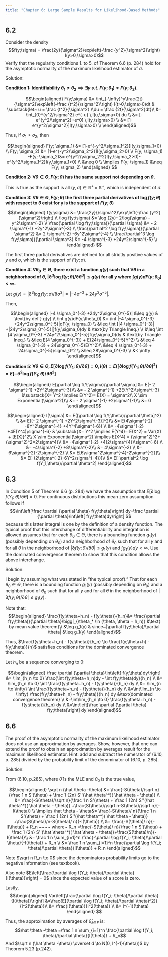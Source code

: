 ```yaml
---
title: "Chapter 6: Large Sample Results for Likelihood-Based Methods"
---
```


## 6.2

Consider the density $$f(y;\sigma) = \frac{2y}{\sigma^2}\exp\left(-\frac {y^2}{\sigma^2}\right) I(y>0,\sigma>0)$$ Verify that the regularity conditions 1. to 5. of Theorem 6.6 (p. 284) hold for the asymptotic normality of the maximum likelihood estimator of $\sigma$.

Solution:

**Condition 1: Identifiability $\theta_1 \neq \theta_2 \implies \exists y  ~s.t.~ F(y;\theta_1) \neq F(y;\theta_2)$.**

$$\begin{aligned}
F(y;\sigma) &= \int_{-\infty}^y\frac{2t}{\sigma^2}\exp\left(-\frac {t^2}{\sigma^2}\right) I(t>0,\sigma>0)dt & \substack{let~ u = \frac {t^2}{\sigma^2} \\du = \frac {2t}{\sigma^2}dt}\\
&= \int_{0}^{y^2/\sigma^2} e^{-u} \,I(u,\sigma>0) du \\
&= [-e^{y^2/\sigma^2}+e^0]  \,I(y,\sigma>0) \\
&= [1-e^{y^2/\sigma^2}]I(y,\sigma>0) \\
\end{aligned}$$

Thus, if $\sigma_1 \neq \sigma_2$, then

$$\begin{aligned}
F(y; \sigma_1) &= [1-e^{-y^2/\sigma_1^2}]I(y,\sigma_1>0) \\
F(y; \sigma_2) &= [1-e^{-y^2/\sigma_2^2}]I(y,\sigma_2>0) \\
F(y; \sigma_1) -F(y; \sigma_2)&=  e^{y^2/\sigma_2^2}I(y,\sigma_2>0)-e^{y^2/\sigma_1^2}I(y,\sigma_1>0) \\
&\neq 0  \\
\implies F(y; \sigma_1) &\neq F(y; \sigma_2)
\end{aligned}
$$

**Condition 2: $\forall \theta \in \Theta, F(y;\theta)$ has the same support not depending on $\theta$.**

This is true as the support is all $(y, \sigma) \in \mathbb R^+ \times \mathbb R^+$, which is independent of $\sigma$.

**Condition 3: $\forall \theta \in \Theta, F(y;\theta)$ the first three partial derivatives of $\log f(y;\theta)$ with respect to $\theta$ exist for y is the support of $F(y;\theta)$**

$$\begin{aligned}
f(y;\sigma) &= \frac{2y}{\sigma^2}\exp\left(-\frac {y^2}{\sigma^2}\right) \\
\log f(y;\sigma) &= \log (2y)- 2\log(\sigma)  -y^2\sigma^{-2}  \\
\frac{\partial \log f(y;\sigma)}{\partial \sigma} &= - 2 \sigma^{-1} +2y^2\sigma^{-3} \\
\frac{\partial^2 \log f(y;\sigma)}{\partial \sigma^2} &= 2 \sigma^{-2} -6y^2\sigma^{-4} \\
\frac{\partial^3 \log f(y;\sigma)}{\partial \sigma^3} &= -4 \sigma^{-3} +24y^2\sigma^{-5} \\
\end{aligned}
$$

The first three partial derivatives are defined for all strictly positive values of $y$ and $\sigma$, which is the support of $F(y;\sigma)$.

**Condition 4: $\forall \theta_0 \in \Theta$, there exist a function $g(y)$ such that $\forall \theta$ in a neighborhood of $\theta$, $|\partial^3 \log f(y;\theta)/\partial \theta^3| \leq g(y)$ for all $y$ where $\int g(y)dF(y;\theta_0) < \infty$.**

Let $g(y)= |\partial^3 \log f(y;\sigma)/\partial \sigma^3| = |-4 \sigma^{-3} +24y^2\sigma^{-5}|$.

Then,

$$\begin{aligned}
|-4 \sigma_0^{-3} +24y^2\sigma_0^{-5}| &\leq g(y) & \text{by def } g(y) \\ 
\int g(y)dF(y;\theta_0) &= \int |-4 \sigma_0^{-3} +24y^2\sigma_0^{-5}|dF(y; \sigma_0) \\
&\leq \int [|4 \sigma_0^{-3}| +|24y^2\sigma_0^{-5}|]f(y;\sigma_0)dy & \text{by Triangle Ineq.} \\
&\leq \int [4 \sigma_0^{-3} +24y^2\sigma_0^{-5}]f(y;\sigma_0)dy & \text{by Triangle Ineq.} \\
&\leq E(4 \sigma_0^{-3}) + E(24\sigma_0^{-5}Y^2) \\
&\leq 4 \sigma_0^{-3} + 24\sigma_0^{-5}E(Y^2)\\
&\leq 4 \sigma_0^{-3} + 24\sigma_0^{-5}\sigma_0^2 \\
&\leq 28\sigma_0^{-3} \\
&< \infty
\end{aligned}$$

**Condition 5: $\forall \theta \in \Theta, E[\partial \log f(Y_1;\theta)/\partial \theta] = 0, I(\theta)=E([\partial \log f(Y_1;\theta)/\partial \theta]^2) = E[-\partial^2 \log f(Y_1;\theta)/\partial \theta^2]$**

$$\begin{aligned}
E[\partial \log f(Y;\sigma)/\partial \sigma] &= E(- 2 \sigma^{-1} +2Y^2\sigma^{-3})\\
&= - 2 \sigma^{-1} +2E(Y^2)\sigma^{-3} &\substack{X= Y^2 \implies E(Y^2)= E(X) = \sigma^2\\ X \sim Exponential(\sigma^2)}\\
&= - 2 \sigma^{-1} +2\sigma^{-1}\\
&= 0
\end{aligned}$$

$$\begin{aligned}
I(\sigma) &= E([\partial \log f(Y;\theta)/\partial \theta]^2) \\
&= E([- 2 \sigma^{-1} +2Y^2\sigma^{-3}]^2)\\
&= E(4\sigma^{-2} -8Y^2\sigma^{-4} +4Y^4\sigma^{-6}) \\
&= -4\sigma^{-2} +4E(Y^4)\sigma^{-6} & \substack{X= Y^2 \implies E(Y^4)= E(X^2) = Var(X) + [E(X)]^2\\ X \sim Exponential(\sigma^2) \implies E(X^4) = (\sigma^2)^2+(\sigma^2)^2=2\sigma^4}\\
&= -4\sigma^{-2} +4(2\sigma^{4})\sigma^{-6} \\
&= -4\sigma^{-2} +8\sigma^{-2}\\
&= 4\sigma^{-2} \\
&= 6\sigma^{-2}-2\sigma^{-2} \\
&= E[6\sigma^2\sigma^{-4}-2\sigma^{-2}]\\
&= E[-(2\sigma^{-2}-6Y^2\sigma^{-4})]\\
&= E[-\partial^2 \log f(Y_1;\theta)/\partial \theta^2]
\end{aligned}$$

\newpage

## 6.3

In Condition 5 of Theorem 6.6 (p. 284) we have the assumption that $E[\partial \log f(Y_1;\theta)/\partial \theta] = 0$. For continuous distributions this mean zero assumption follows if $$\int\left[\frac \partial {\partial \theta} f(y;\theta)\right] dy=\frac \partial {\partial \theta}\int\left[ f(y;\theta)dy\right] $$ because this latter integral is one by the definition of a density function. The typical proof that this interchange of differentiability and integration is allowed assumes that for each $\theta_0 \in \Theta$, there is a bounding function $g_1(y)$ (possibly depending on $\theta_0$) and a neighborhood of $\theta_0$ such that for all $y$ and for all $\theta$ in the neighborhood of $|\partial f(y;\theta)/\partial \theta| \leq g_1(y)$ and $\int g_1(y)dy < \infty$. Use the dominated convergence theorem to show that this condition allows the above interchange.

Solution:

I begin by assuming what was stated in "the typical proof)."  That for each $\theta_0 \in \Theta$, there is a bounding function $g_1(y)$ (possibly depending on $\theta_0$) and a neighborhood of $\theta_0$ such that for all $y$ and for all $\theta$ in the neighborhood of $|\partial f(y;\theta)/\partial \theta| \leq g_1(y)$.

Note that: 
$$\begin{aligned}
\frac{f(y;\theta+h_n) - f(y;\theta)}{h_n}&= \frac{\partial f(y;\theta)}{\partial \theta}\bigg|_{\theta_* \in (\theta, \theta + h_n)} &\text{ by mean value theorem}\\
&\leq g_1(y) & since~|\partial f(y;\theta)/\partial \theta| &\leq g_1(y)
\end{aligned}$$

Thus, $\frac{f(y;\theta+h_n) - f(y;\theta)}{h_n} \to \frac{f(y;\theta+h) - f(y;\theta)}{h}$ satisfies conditions for the dominated convergence theorem.

Let $h_n$ be a sequence converging to 0:

$$\begin{aligned}
\frac \partial {\partial \theta}\int\left[ f(y;\theta)dy\right]
&= \lim_{h_n \to 0} \frac{\int f(y;\theta+h_n)dy - \int f(y;\theta)dy}{h_n} \\
&= \lim_{h_n \to 0} \int \frac{f(y;\theta+h_n) - f(y;\theta)}{h_n} dy \\
&= \lim_{n \to \infty} \int \frac{f(y;\theta+h_n) - f(y;\theta)}{h_n} dy \\
&=\int\lim_{n \to \infty}  \frac{f(y;\theta+h_n) - f(y;\theta)}{h_n} dy &\text{dominated convergence theorem} \\ 
&=\int\lim_{h_n \to 0}  \frac{f(y;\theta+h_n) - f(y;\theta)}{h_n} dy \\
&=\int\left[\frac \partial {\partial \theta} f(y;\theta)\right] dy
\end{aligned}$$


\newpage

## 6.6

The proof of the asymptotic normality of the maximum likelihood estimator does not use an approximation by averages. Show, however, that one can extend the proof to obtain an approximation by averages result for the maximum likelihood estimator. Hint: add and subtract the numerator of (6.10, p. 285) divided by the probability limit of the denominator of (6.10, p. 285).

Solution:

From (6.10, p.285), where $\hat \theta$ is the MLE and $\theta_0$ is the true value,

$$\begin{aligned}
\sqrt n (\hat \theta -\theta) &= \frac{-S(\theta)/\sqrt n}{\frac 1 n S'(\theta) + \frac 1 {2n} S''(\hat \theta^*)( \hat \theta - \theta)} \\
&= \frac{-S(\theta)/\sqrt n}{\frac 1 n S'(\theta) + \frac 1 {2n} S''(\hat \theta^*)( \hat \theta - \theta)} +\frac{S(\theta)/\sqrt n-S(\theta)/\sqrt n}{-I(\theta)} \\
\implies \hat \theta - \theta&= \frac{-S(\theta)/ n}{\frac 1 n S'(\theta) + \frac 1 {2n} S''(\hat \theta^*)( \hat \theta - \theta)} +\frac{S(\theta)/n-S(\theta)/ n}{-I(\theta)} \\
&= \frac{-S(\theta)/ n}{-I(\theta)} + R_n ~~~~ where~ R_n =\frac{-S(\theta)/ n}{\frac 1 n S'(\theta) + \frac 1 {2n} S''(\hat \theta^*)( \hat \theta - \theta)}+\frac{S(\theta)/n}{-I(\theta)}\\
&= \frac 1 n \sum_{i=1}^n \frac{-\partial \log f(Y_i; \theta)/\partial \theta}{-I(\theta)} + R_n \\
&= \frac 1 n \sum_{i=1}^n \frac{\partial \log f(Y_i; \theta)/\partial \theta}{I(\theta)} + R_n
\end{aligned}$$

Note $\sqrt n R_n \to 0$ since the denominators probability limits go to the negative information (see textbook).

Also note $E\left[\frac{\partial \log f(Y_i; \theta)/\partial \theta}{I(\theta)}\right] = 0$ since the expected value of a score is zero.

Lastly,
$$\begin{aligned}
Var\left[\frac{\partial \log f(Y_i; \theta)/\partial \theta}{I(\theta)}\right]
&=\frac{E[(\partial \log f(Y_i; \theta)/\partial \theta)^2]}{I^2(\theta)}\\
&= \frac{I(\theta)}{I^2(\theta)} \\
&= I^{-1}(\theta)
\end{aligned}
$$

Thus, the approximation by averages of $\hat \theta_{MLE}$ is:
$$\hat \theta -\theta =\frac 1 n \sum_{i=1}^n \frac{\partial \log f(Y_i; \theta)/\partial \theta}{I(\theta)} + R_n$$
And $\sqrt n (\hat \theta -\theta) \overset d \to N(0, I^{-1}(\theta))$ by Theorem 5.23 (p.242).



